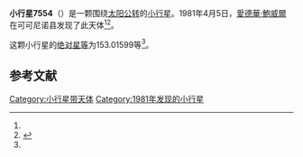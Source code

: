 {{Infobox planet
| bgcolour = #FFFFC0
| name = 7554 Johnspencer
| symbol = 
| image = 
| caption = 
| discovery = yes
| discovery_ref = 
| discoverer = [[愛德華·鮑威爾|愛德華·鮑威爾]]
| discovery_site = [[可可尼诺县|可可尼诺县]] 
| discovered = 1981年4月5日
| designations = yes
| mp_name = 
| named_after = 
| alt_names = 
| mp_category = [[主带小行星|主带小行星]]
| orbit_ref = <ref name="a">[http://ssd.jpl.nasa.gov/sbdb.cgi?sstr=7554 7554 Johnspencer] {{Wayback|url=http://ssd.jpl.nasa.gov/sbdb.cgi?sstr=7554 |date=20201124024726 }}，小行星數據庫瀏覽器（JPL Small-Body Database Browser）－[[美国国家航空航天局|美国国家航空航天局]]喷气推进实验室</ref>
| epoch = 2456400.5 (2013年4月18日更新)
| aphelion = {{convert|3.9812172|AU|km|3|abbr=on|lk=out}}
| perihelion = {{convert|2.3055802|AU|km|3|abbr=on}}
| semimajor = {{convert|3.1433987|AU|km|3|abbr=on}}
| eccentricity = 0.2665327
| period = 2035.624331 [[日|日]]<br />5.57[[儒略年|儒略年]]
| avg_speed = 
| inclination = 13.68429
| asc_node = 13.87267
| mean_anomaly = 
| arg_peri = 153.01599
| satellites = 
| physical_characteristics = yes
| dimensions = 
| mass = 
| density = 
| surface_grav = 
| escape_velocity = 
| sidereal_day = 
| axial_tilt = 
| pole_ecliptic_lat = 
| pole_ecliptic_lon = 
| albedo = 
| temperatures= 
| temp_name1 = 
| mean_temp_1 = 
| max_temp_1 = 
| temp_name2 = 
| max_temp_2 = 
| spectral_type = 
| abs_magnitude = 153.01599
}}

'''小行星7554'''（{{lang-en|7554 Johnspencer}}）是一颗围绕[[太阳|太阳]][[公转|公转]]的[[小行星|小行星]]。1981年4月5日，[[愛德華·鮑威爾|愛德華·鮑威爾]]在可可尼诺县发现了此天体<ref name="a" /><ref>{{cite news|title=小行星列表|url=http://cfa-www.harvard.edu/iau/lists/NumberedMPs.txt|accessdate=2013-07-08|newspaper=哈佛大学|archive-date=2008-05-17|archive-url=https://web.archive.org/web/20080517010638/http://cfa-www.harvard.edu/iau/lists/NumberedMPs.txt|dead-url=no}}</ref>。

这颗小行星的[[绝对星等|绝对星等]]为153.01599等<ref name="a" />。

==参考文献==
{{reflist}}
{{Minor Planet Number|[[小行星7553|小行星7553]]|[[小行星7555|小行星7555]]}}

{{小天体}}

[[Category:小行星带天体|Category:小行星带天体]]
[[Category:1981年发现的小行星|Category:1981年发现的小行星]]

{{asteroid-stub}}